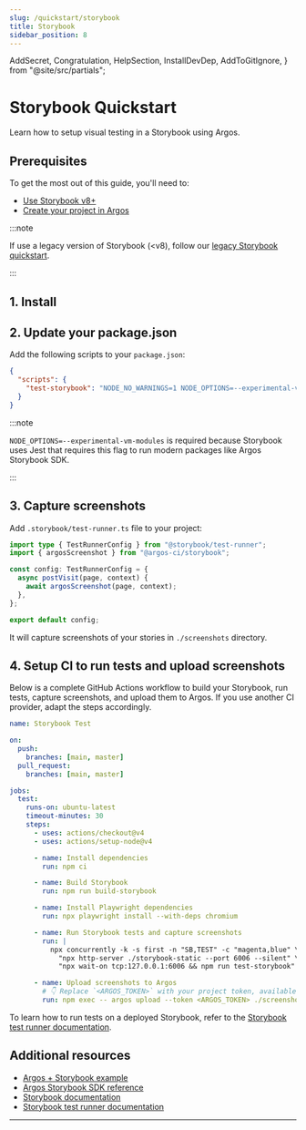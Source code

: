 ```yaml
---
slug: /quickstart/storybook
title: Storybook
sidebar_position: 8
---
```


  AddSecret,
  Congratulation,
  HelpSection,
  InstallDevDep,
  AddToGitIgnore,
} from "@site/src/partials";

# Storybook Quickstart

Learn how to setup visual testing in a Storybook using Argos.

## Prerequisites

To get the most out of this guide, you'll need to:

- [Use Storybook v8+](https://storybook.js.org/docs/get-started/install)
- [Create your project in Argos](https://app.argos-ci.com/new)

:::note

If use a legacy version of Storybook (\<v8), follow our [legacy Storybook quickstart](/quickstart/legacy-storybook).

:::

## 1. Install

<InstallDevDep
  dependency="@argos-ci/cli @argos-ci/storybook @storybook/test-runner"
  showCliLink
/>

## 2. Update your package.json

Add the following scripts to your `package.json`:

```json title="package.json"
{
  "scripts": {
    "test-storybook": "NODE_NO_WARNINGS=1 NODE_OPTIONS=--experimental-vm-modules test-storybook"
  }
}
```

:::note

`NODE_OPTIONS=--experimental-vm-modules` is required because Storybook uses Jest that requires this flag to run modern packages like Argos Storybook SDK.

:::

## 3. Capture screenshots

Add `.storybook/test-runner.ts` file to your project:

```ts title=".storybook/test-runner.ts"
import type { TestRunnerConfig } from "@storybook/test-runner";
import { argosScreenshot } from "@argos-ci/storybook";

const config: TestRunnerConfig = {
  async postVisit(page, context) {
    await argosScreenshot(page, context);
  },
};

export default config;
```

It will capture screenshots of your stories in `./screenshots` directory.

<AddToGitIgnore path="./screenshots" />

## 4. Setup CI to run tests and upload screenshots

Below is a complete GitHub Actions workflow to build your Storybook, run tests, capture screenshots, and upload them to Argos.
If you use another CI provider, adapt the steps accordingly.

```yml title=".github/workflows/storybook-test.yml"
name: Storybook Test

on:
  push:
    branches: [main, master]
  pull_request:
    branches: [main, master]

jobs:
  test:
    runs-on: ubuntu-latest
    timeout-minutes: 30
    steps:
      - uses: actions/checkout@v4
      - uses: actions/setup-node@v4

      - name: Install dependencies
        run: npm ci

      - name: Build Storybook
        run: npm run build-storybook

      - name: Install Playwright dependencies
        run: npx playwright install --with-deps chromium

      - name: Run Storybook tests and capture screenshots
        run: |
          npx concurrently -k -s first -n "SB,TEST" -c "magenta,blue" \
            "npx http-server ./storybook-static --port 6006 --silent" \
            "npx wait-on tcp:127.0.0.1:6006 && npm run test-storybook"

      - name: Upload screenshots to Argos
        # 👇 Replace `<ARGOS_TOKEN>` with your project token, available in your Argos project settings.
        run: npm exec -- argos upload --token <ARGOS_TOKEN> ./screenshots
```

To learn how to run tests on a deployed Storybook, refer to the [Storybook test runner documentation](https://storybook.js.org/docs/writing-tests/test-runner#set-up-ci-to-run-tests).

<Congratulation />

## Additional resources

- [Argos + Storybook example](https://github.com/argos-ci/argos-javascript/tree/main/examples/storybook)
- [Argos Storybook SDK reference](/storybook)
- [Storybook documentation](https://storybook.js.org/docs)
- [Storybook test runner documentation](https://storybook.js.org/docs/writing-tests/test-runner)

---

<HelpSection />
